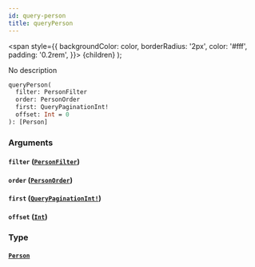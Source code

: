 ```yaml
---
id: query-person
title: queryPerson
---
```


<span
style={{
      backgroundColor: color,
      borderRadius: '2px',
      color: '#fff',
      padding: '0.2rem',
    }}>
{children}
</span>
);

No description

```graphql
queryPerson(
  filter: PersonFilter
  order: PersonOrder
  first: QueryPaginationInt!
  offset: Int = 0
): [Person]

```

### Arguments

#### `filter` ([`PersonFilter`](/docs/schema/inputs/person-filter))

#### `order` ([`PersonOrder`](/docs/schema/inputs/person-order))

#### `first` ([`QueryPaginationInt!`](/docs/schema/scalars/query-pagination-int))

#### `offset` ([`Int`](/docs/schema/scalars/int))

### Type

#### [`Person`](/docs/schema/objects/person)
